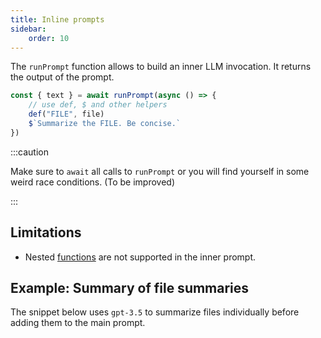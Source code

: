 ```yaml
---
title: Inline prompts
sidebar:
    order: 10
---
```



The `runPrompt` function allows to build an inner LLM invocation. It returns the output of the prompt.

```js
const { text } = await runPrompt(async () => {
    // use def, $ and other helpers
    def("FILE", file)
    $`Summarize the FILE. Be concise.`
})
```

:::caution

Make sure to `await` all calls to `runPrompt` or you will find yourself in some weird race conditions.
(To be improved)

:::

## Limitations

-   Nested [functions](/genaiscript/reference/scripts/functions) are not supported in the inner prompt.

## Example: Summary of file summaries

The snippet below uses `gpt-3.5` to summarize files individually before
adding them to the main prompt.

<Code code={summaryOfSummary} wrap={true} lang="js" />
